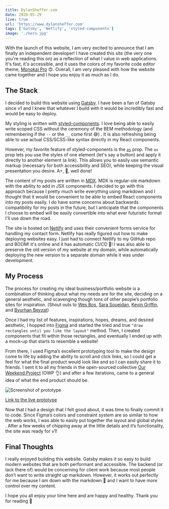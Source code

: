 ```yaml
---
title: DylanSheffer.com
date: 2020-05-29
live: true
url: 'https://www.dylansheffer.com'
tags: ['Gatsby', 'Netlify', 'styled-components']
image: './hero.jpg'
---
```



With the launch of this website, I am very excited to announce that I am finally an independent developer! I have created this site (the very one you're reading this on) as a reflection of what I value in web applications. It's fast, it's accessible, and it uses the colors of my favorite code editor theme, [Monokai Pro](https://monokai.pro/) 😍. Overall, I am very pleased with how the website came together and I hope you enjoy it as much as I do.

## The Stack

I decided to build this website using [Gatsby](https://www.gatsbyjs.org/). I have been a fan of Gatsby since v1 and I knew that whatever I build with it would be incredibly fast and would be easy to deploy.

My styling is written with [styled-components](https://styled-components.com/). I love being able to easily write scoped CSS without the ceremony of the BEM methodology (and remembering if the `--` or the `__` come first 😅) . It is also refreshing being able to use actual CSS/SCSS-like syntax directly in my React components.

However, my favorite feature of styled-components is the [`as`](https://styled-components.com/docs/api#as-polymorphic-prop) prop. The `as` prop lets you use the styles of one element (let's say a button) and apply it directly to another element (a link). This allows you to easily use semantic markup (necessary for both accessibility and SEO), while keeping the visual presentation you desire. A+, 💯, well done!

The content of my posts are written in [MDX](https://mdxjs.com/). MDX is regular-ole markdown with the ability to add in JSX components. I decided to go with this approach because I pretty much write everything using markdown and I thought that it would be convenient to be able to embed React components into my posts easily. I do have some concerns about backwards compatibility for my posts in the future, but I anticipate that the components I choose to embed will be easily convertible into what ever futuristic format I'll use down the road.

The site is hosted on [Netlify](https://www.netlify.com/) and uses their convenient forms service for handling my contact form. Netlify has really figured out how to make deploying websites easy. I just had to connect Netlify to my GitHub repo and BOOM! it's online and it has automatic CI/CD 🤯! I was also able to preserve the old version of my website at my domain, while automatically deploying the new version to a separate domain while it was under development.

## My Process

The process for creating my ideal business/portfolio website is a combination of thinking about what my needs are for the site, deciding on a general aesthetic, and scavenging though tons of other people’s portfolio sites for inspiration. (Shout outs to [Wes Bos](https://wesbos.com/), [Sara Soueidan](https://www.sarasoueidan.com/), [Kevin Griffin](https://consultwithgriff.com/), and [Byurhan Beyzat](https://www.byurhanbeyzat.com/))

Once I had my list of features, inspirations, hopes, dreams, and desired <Aesthetic>aesthetic</Aesthetic>, I hopped into [Figma](https://www.figma.com/) and started the tried and true `"draw rectangles until you like the layout"` method. Then, I created components that fit within those rectangles, and eventually I ended up with a mock-up that starts to resemble a website!

From there, I used Figma’s excellent prototyping tool to make the design come to life by adding the ability to scroll and click links, so I could get a feel for what the final product would look like and so I can easily share it to friends. I sent it to all my friends in the open-sourced collective [Our Weekend Project](http://github.com/our-weekend-project/) (OWP 👌) and after a few iterations, came to a general idea of what the end product should be.

![Screenshot of prototype](./prototype.png)

[Link to the live prototype](https://www.figma.com/proto/zRO9QTUkG71M1RvxEfZhDq/Dylan-Sheffer?chrome=DOCUMENTATION&node-id=21%3A629&scaling=min-zoom)

Now that I had a design that I felt good about, it was time to finally commit it to code. Since Figma’s colors and constraint system are so similar to how the web works, I was able to easily put together the layout and global styles . After a few weeks of chipping away at the little details and it’s functionality, the site was ready for v1!

## Final Thoughts

I really enjoyed building this website. Gatsby makes it so easy to build modern websites that are both performant and accessible. The backend (or lack there of) would be concerning for client work because most people don’t want to write straight up markdown. However, it works out perfectly for me because I _am_ down with the markdown <span aria-hidden>🗿</span> and I want to have more control over my content.

I hope you all enjoy your time here and are happy and healthy. Thank you for reading 🌹
